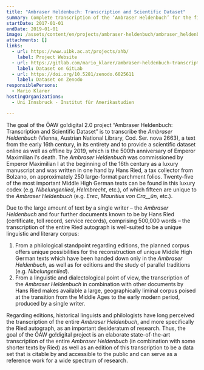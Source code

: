 ```yaml
---
title: "Ambraser Heldenbuch: Transcription and Scientific Dataset"
summary: Complete transcription of the ‘Ambraser Heldenbuch’ for the first time
startDate: 2017-01-01
endDate: 2019-01-01
image: /assets/content/en/projects/ambraser-heldenbuch/ambraser_heldenbuch2.png
attachments: []
links:
  - url: https://www.uibk.ac.at/projects/ahb/
    label: Project Website
  - url: https://gitlab.com/mario_klarer/ambraser-heldenbuch-transcription-and-scientific-dataset
    label: Dataset on GitLab
  - url: https://doi.org/10.5281/zenodo.6025611
    label: Dataset on Zenodo
responsiblePersons:
  - Mario Klarer
hostingOrganizations:
  - Uni Innsbruck - Institut für Amerikastudien

---
```

The goal of the ÖAW go!digital 2.0 project “Ambraser Heldenbuch: Transcription and Scientific Dataset” is to transcribe the _Ambraser Heldenbuch_ (Vienna, Austrian National Library, Cod. Ser. nova 2663), a text from the early 16th century, in its entirety and to provide a scientific dataset online as well as offline by 2019, which is the 500th anniversary of Emperor Maximilian I’s death. The _Ambraser Heldenbuch_ was commissioned by Emperor Maximilian I at the beginning of the 16th century as a luxury manuscript and was written in one hand by Hans Ried, a tax collector from Bolzano, on approximately 250 large-format parchment folios. Twenty-five of the most important Middle High German texts can be found in this luxury codex (e.g. _Nibelungenlied_, _Helmbrecht_, etc.), of which fifteen are unique to the _Ambraser Heldenbuch_ (e.g. _Erec_, _Mauritius von Cra__ûn_, etc.).

Due to the large amount of text by a single writer – the _Ambraser Heldenbuch_ and four further documents known to be by Hans Ried (certificate, toll record, service records), comprising 500,000 words – the transcription of the entire Ried autograph is well-suited to be a unique linguistic and literary corpus:

1.  From a philological standpoint regarding editions, the planned corpus offers unique possibilities for the reconstruction of unique Middle High German texts which have been handed down only in the _Ambraser Heldenbuch_, as well as for editions and the study of parallel traditions (e.g. _Nibelungenlied_).
2.  From a linguistic and dialectological point of view, the transcription of the _Ambraser Heldenbuch_ in combination with other documents by Hans Ried makes available a large, geographically liminal corpus poised at the transition from the Middle Ages to the early modern period, produced by a single writer.

Regarding editions, historical linguists and philologists have long perceived the transcription of the entire _Ambraser Heldenbuch_, and more specifically the Ried autograph, as an important desideratum of research. Thus, the goal of the ÖAW go!digital project is an elaborate state-of-the-art transcription of the entire _Ambraser Heldenbuch_ (in combination with some shorter texts by Ried) as well as an edition of this transcription to be a data set that is citable by and accessible to the public and can serve as a reference work for a wide spectrum of research.